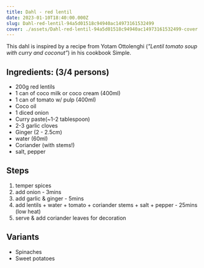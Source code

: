```yaml
---
title: Dahl - red lentil
date: 2023-01-10T18:40:00.000Z
slug: Dahl-red-lentil-94a5d01518c94940ac14973161532499
cover: ./assets/Dahl-red-lentil-94a5d01518c94940ac14973161532499-cover.jpg
---
```


This dahl is inspired by a recipe from Yotam Ottolenghi (_”Lentil tomato soup with curry and
coconut”_) in his cookbook Simple.

## Ingredients: (3/4 persons)

- 200g red lentils
- 1 can of coco milk or coco cream (400ml)
- 1 can of tomato w/ pulp (400ml)
- Coco oil
- 1 diced onion
- Curry paste(~1-2 tablespoon)
- 2-3 garlic cloves
- Ginger (2 - 2.5cm)
- water (60ml)
- Coriander (with stems!)
- salt, pepper

## Steps

1. temper spices
2. add onion - 3mins
3. add garlic & ginger - 5mins
4. add lentils + water + tomato + coriander stems + salt + pepper - 25mins (low heat)
5. serve & add coriander leaves for decoration

## Variants

- Spinaches
- Sweet potatoes
